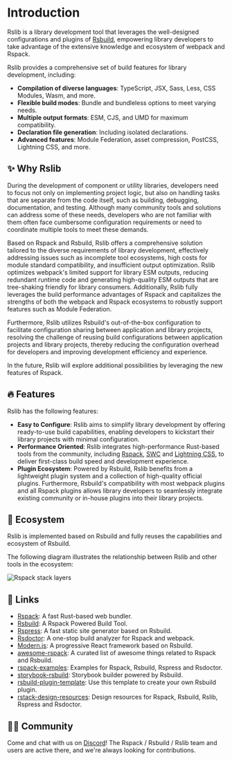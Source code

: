# Introduction

Rslib is a library development tool that leverages the well-designed configurations and plugins of [Rsbuild](https://rsbuild.dev), empowering library developers to take advantage of the extensive knowledge and ecosystem of webpack and Rspack.

Rslib provides a comprehensive set of build features for library development, including:

- **Compilation of diverse languages**: TypeScript, JSX, Sass, Less, CSS Modules, Wasm, and more.
- **Flexible build modes**: Bundle and bundleless options to meet varying needs.
- **Multiple output formats**: ESM, CJS, and UMD for maximum compatibility.
- **Declaration file generation**: Including isolated declarations.
- **Advanced features**: Module Federation, asset compression, PostCSS, Lightning CSS, and more.

## ✨ Why Rslib

During the development of component or utility libraries, developers need to focus not only on implementing project logic, but also on handling tasks that are separate from the code itself, such as building, debugging, documentation, and testing. Although many community tools and solutions can address some of these needs, developers who are not familiar with them often face cumbersome configuration requirements or need to coordinate multiple tools to meet these demands.

Based on Rspack and Rsbuild, Rslib offers a comprehensive solution tailored to the diverse requirements of library development, effectively addressing issues such as incomplete tool ecosystems, high costs for module standard compatibility, and insufficient output optimization. Rslib optimizes webpack's limited support for library ESM outputs, reducing redundant runtime code and generating high-quality ESM outputs that are tree-shaking friendly for library consumers. Additionally, Rslib fully leverages the build performance advantages of Rspack and capitalizes the strengths of both the webpack and Rspack ecosystems to robustly support features such as Module Federation.

Furthermore, Rslib utilizes Rsbuild's out-of-the-box configuration to facilitate configuration sharing between application and library projects, resolving the challenge of reusing build configurations between application projects and library projects, thereby reducing the configuration overhead for developers and improving development efficiency and experience.

In the future, Rslib will explore additional possibilities by leveraging the new features of Rspack.

## 🔥 Features

Rslib has the following features:

- **Easy to Configure**: Rslib aims to simplify library development by offering ready-to-use build capabilities, enabling developers to kickstart their library projects with minimal configuration.
- **Performance Oriented**: Rslib integrates high-performance Rust-based tools from the community, including [Rspack](https://rspack.dev/), [SWC](https://swc.rs/) and [Lightning CSS](https://lightningcss.dev/), to deliver first-class build speed and development experience.
- **Plugin Ecosystem**: Powered by Rsbuild, Rslib benefits from a lightweight plugin system and a collection of high-quality official plugins. Furthermore, Rsbuild's compatibility with most webpack plugins and all Rspack plugins allows library developers to seamlessly integrate existing community or in-house plugins into their library projects.

## 🎯 Ecosystem

Rslib is implemented based on Rsbuild and fully reuses the capabilities and ecosystem of Rsbuild.

The following diagram illustrates the relationship between Rslib and other tools in the ecosystem:

![Rspack stack layers](https://assets.rspack.dev/rsbuild/assets/rspack-stack-layers.png)

## 🦀 Links

- [Rspack](https://github.com/web-infra-dev/rspack): A fast Rust-based web bundler.
- [Rsbuild](https://github.com/web-infra-dev/rsbuild): A Rspack Powered Build Tool.
- [Rspress](https://github.com/web-infra-dev/rspress): A fast static site generator based on Rsbuild.
- [Rsdoctor](https://github.com/web-infra-dev/rsdoctor): A one-stop build analyzer for Rspack and webpack.
- [Modern.js](https://github.com/web-infra-dev/modern.js): A progressive React framework based on Rsbuild.
- [awesome-rspack](https://github.com/web-infra-dev/awesome-rspack): A curated list of awesome things related to Rspack and Rsbuild.
- [rspack-examples](https://github.com/rspack-contrib/rspack-examples): Examples for Rspack, Rsbuild, Rspress and Rsdoctor.
- [storybook-rsbuild](https://github.com/rspack-contrib/storybook-rsbuild): Storybook builder powered by Rsbuild.
- [rsbuild-plugin-template](https://github.com/rspack-contrib/rsbuild-plugin-template): Use this template to create your own Rsbuild plugin.
- [rstack-design-resources](https://github.com/rspack-contrib/rstack-design-resources): Design resources for Rspack, Rsbuild, Rslib, Rspress and Rsdoctor.

## 🧑‍💻 Community

Come and chat with us on [Discord](https://discord.gg/XsaKEEk4mW)! The Rspack / Rsbuild / Rslib team and users are active there, and we're always looking for contributions.
